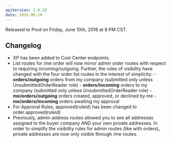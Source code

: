 ```yaml
---
apiVersion: 1.0.20
date: 2016-06-10
---
```


Released to Prod on Friday, June 10th, 2016 at 8 PM CST.

## Changelog

- XP has been added to Cost Center endpoints.
- List routes for /me order will now mirror admin order routes with respect to requiring incoming/outgoing. Further, the rules of visibility have changed with the four order list routes in the interest of simplicity: - **orders/outgoing** orders from my company (submitted only unless UnsubmittedOrderReader role) - **orders/incoming** orders to my company (submitted only unless UnsubmittedOrderReader role) - **me/orders/outgoing** orders created, approved, or declined by me - **me/orders/incoming** orders awaiting my approval
- For Approval Rules, approved(ruleid) has been changed to order.approved(ruleid)
- Previously, admin address routes allowed you to see all addresses assigned to the buyer company AND your own private addresses. In order to simplify the visibility rules for admin routes (like with orders), private addresses are now only visible through /me routes.
